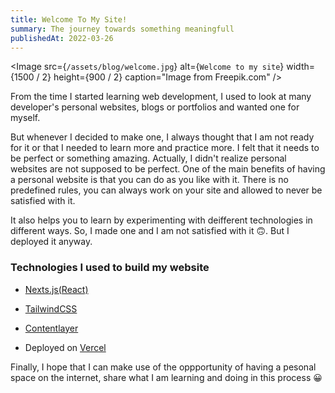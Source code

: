 ```yaml
---
title: Welcome To My Site!
summary: The journey towards something meaningfull
publishedAt: 2022-03-26
---
```


<Image
  src={`/assets/blog/welcome.jpg`}
  alt={`Welcome to my site`}
  width={1500 / 2}
  height={900 / 2}
  caption="Image from Freepik.com"
/>

From the time I started learning web development, I used to look at many developer's personal websites, blogs or portfolios and wanted one for myself.

But whenever I decided to make one, I always thought that I am not ready for it or that I needed to learn more and practice more. I felt that it needs to be perfect or something amazing. Actually, I didn't realize personal websites are not supposed to be perfect. One of the main benefits of having a personal website is that you can do as you like with it. There is no predefined rules, you can always work on your site and allowed to never be satisfied with it.

It also helps you to learn by experimenting with deifferent technologies in different ways. So, I made one and I am not satisfied with it 🙃. But I deployed it anyway.

### Technologies I used to build my website

- [Nexts.js(React)](https://nextjs.org/)

- [TailwindCSS](https://tailwindcss.com/)

- [Contentlayer](https://www.contentlayer.dev/)

- Deployed on [Vercel](https://vercel.com/)

Finally, I hope that I can make use of the oppportunity of having a pesonal space on the internet, share what I am learning and doing in this process 😀
